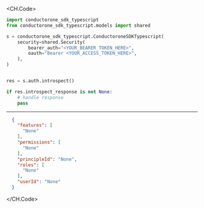 
<CH.Code>
```python Introspect.py
import conductorone_sdk_typescript
from conductorone_sdk_typescript.models import shared

s = conductorone_sdk_typescript.ConductoroneSDKTypescript(
    security=shared.Security(
        bearer_auth="<YOUR_BEARER_TOKEN_HERE>",
        oauth="Bearer <YOUR_ACCESS_TOKEN_HERE>",
    ),
)


res = s.auth.introspect()

if res.introspect_response is not None:
    # handle response
    pass

```
---

```json Example Response
  {
    "features": [
      "None"
    ],
    "permissions": [
      "None"
    ],
    "principleId": "None",
    "roles": [
      "None"
    ],
    "userId": "None"
  }
```
</CH.Code>
